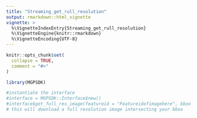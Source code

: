 ```yaml
---
title: "Streaming_get_rull_resolution"
output: rmarkdown::html_vignette
vignette: >
  %\VignetteIndexEntry{Streaming_get_rull_resolution}
  %\VignetteEngine{knitr::rmarkdown}
  %\VignetteEncoding{UTF-8}
---
```


```r
knitr::opts_chunk$set(
  collapse = TRUE,
  comment = "#>"
)
```

```r
library(MGPSDK)
```
```r
#instantiate the interface
#interface = MGPSDK::Interface$new()
#interface$get_full_res_image(featureid = "Featureidofimagehere", bbox = "miny,minx,maxy,maxx")
# this will download a full resolution image intersecting your bbox
```
